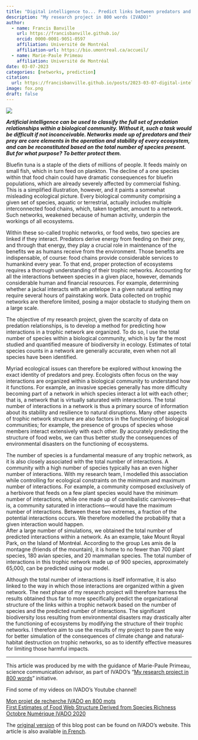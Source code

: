 ```yaml
---
title: "Digital intelligence to... Predict links between predators and prey"
description: "My research project in 800 words (IVADO)"
author:
  - name: Francis Banville
    url: https://francisbanville.github.io/
    orcid: 0000-0001-9051-0597
    affiliation: Université de Montréal 
    affiliation-url: https://bio.umontreal.ca/accueil/
  - name: Marie-Paule Primeau
    affiliation: Université de Montréal
date: 03-07-2023
categories: [networks, prediction] 
citation: 
  url: https://francisbanville.github.io/posts/2023-03-07-digital-intelligence/ 
image: fox.png
draft: false 
---
```


![](fox.png){fig-align="center"}

***Artificial intelligence can be used to classify the full set of predation relationships within a biological community. Without it, such a task would be difficult if not inconceivable. Networks made up of predators and their prey are core elements in the operation and stability of every ecosystem, and can be reconstituted based on the total number of species present. But for what purpose? To better protect them.***

Bluefin tuna is a staple of the diets of millions of people. It feeds mainly on small fish, which in turn feed on plankton. The decline of a one species within that food chain could have dramatic consequences for bluefin populations, which are already severely affected by commercial fishing. This is a simplified illustration, however, and it paints a somewhat misleading ecological picture. Every biological community comprising a given set of species, aquatic or terrestrial, actually includes multiple interconnected food chains, which, taken together, amount to a network. Such networks, weakened because of human activity, underpin the workings of all ecosystems.

Within these so-called trophic networks, or food webs, two species are linked if they interact. Predators derive energy from feeding on their prey, and through that energy, they play a crucial role in maintenance of the benefits we as humans receive from the environment. Those benefits are indispensable, of course: food chains provide considerable services to humankind every year. To that end, proper protection of ecosystems requires a thorough understanding of their trophic networks. Accounting for all the interactions between species in a given place, however, demands considerable human and financial resources. For example, determining whether a jackal interacts with an antelope in a given natural setting may require several hours of painstaking work. Data collected on trophic networks are therefore limited, posing a major obstacle to studying them on a large scale.

The objective of my research project, given the scarcity of data on predation relationships, is to develop a method for predicting how interactions in a trophic network are organized. To do so, I use the total number of species within a biological community, which is by far the most studied and quantified measure of biodiversity in ecology. Estimates of total species counts in a network are generally accurate, even when not all species have been identified.

Myriad ecological issues can therefore be explored without knowing the exact identity of predators and prey. Ecologists often focus on the way interactions are organized within a biological community to understand how it functions. For example, an invasive species generally has more difficulty becoming part of a network in which species interact a lot with each other; that is, a network that is virtually saturated with interactions. The total number of interactions in a network is thus a primary source of information about its stability and resilience to natural disruptions. Many other aspects of trophic network structure are also factors in the functioning of biological communities; for example, the presence of groups of species whose members interact extensively with each other. By accurately predicting the structure of food webs, we can thus better study the consequences of environmental disasters on the functioning of ecosystems.

The number of species is a fundamental measure of any trophic network, as it is also closely associated with the total number of interactions. A community with a high number of species typically has an even higher number of interactions. With my research team, I modelled this association while controlling for ecological constraints on the minimum and maximum number of interactions. For example, a community composed exclusively of a herbivore that feeds on a few plant species would have the minimum number of interactions, while one made up of cannibalistic carnivores---that is, a community saturated in interactions---would have the maximum number of interactions. Between these two extremes, a fraction of the potential interactions occurs. We therefore modelled the probability that a given interaction would happen.\
After a large number of simulations, we obtained the total number of predicted interactions within a network. As an example, take Mount Royal Park, on the Island of Montréal. According to the group Les amis de la montagne (friends of the mountain), it is home to no fewer than 700 plant species, 180 avian species, and 20 mammalian species. The total number of interactions in this trophic network made up of 900 species, approximately 65,000, can be predicted using our model.

Although the total number of interactions is itself informative, it is also linked to the way in which those interactions are organized within a given network. The next phase of my research project will therefore harness the results obtained thus far to more specifically predict the organizational structure of the links within a trophic network based on the number of species and the predicted number of interactions. The significant biodiversity loss resulting from environmental disasters may drastically alter the functioning of ecosystems by modifying the structure of their trophic networks. I therefore aim to use the results of my project to pave the way for better simulation of the consequences of climate change and natural-habitat destruction on trophic networks, so as to identify effective measures for limiting those harmful impacts.


---------------------------------------------------------------------

This article was produced by me with the guidance of Marie-Paule Primeau, science communication advisor, as part of IVADO's “[My research project in 800 words](https://ivado.ca/en/my-research-project-in-800-words/)” initiative.

Find some of my videos on IVADO's Youtube channel!

[Mon projet de recherche IVADO en 800 mots](https://www.youtube.com/watch?v=aeWX1rpJaWg&ab_channel=IVADO)\
[First Estimates of Food Web Structure Derived from Species Richness](https://www.youtube.com/watch?v=XFqDtf2BTg8&ab_channel=IVADO)\
[Octobre Numérique IVADO 2020](https://www.youtube.com/watch?v=vIQDgTy8Gks&t=17s&ab_channel=IVADO)

The [original version](https://ivado.ca/en/knowledge/predict-links-between-predators-and-prey/) of this blog post can be found on IVADO's website. This article is also available [in French](https://ivado.ca/connaissance/predire-les-liens-entre-predateurs-et-proies/).
